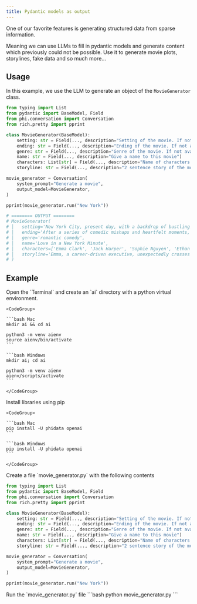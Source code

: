 ```yaml
---
title: Pydantic models as output
---
```


One of our favorite features is generating structured data from sparse information.

Meaning we can use LLMs to fill in pydantic models and generate content which previously could not be possible. Use it to generate movie plots, storylines, fake data and so much more...

## Usage

In this example, we use the LLM to generate an object of the `MovieGenerator` class.

```python movie_generator.py
from typing import List
from pydantic import BaseModel, Field
from phi.conversation import Conversation
from rich.pretty import pprint

class MovieGenerator(BaseModel):
    setting: str = Field(..., description="Setting of the movie. If not available, provide a random setting.")
    ending: str = Field(..., description="Ending of the movie. If not available, provide a happy ending.")
    genre: str = Field(..., description="Genre of the movie. If not available, select romantic comedy.")
    name: str = Field(..., description="Give a name to this movie")
    characters: List[str] = Field(..., description="Name of characters for this movie.")
    storyline: str = Field(..., description="2 sentence story of the movie.")

movie_generator = Conversation(
    system_prompt="Generate a movie",
    output_model=MovieGenerator,
)

pprint(movie_generator.run("New York"))

# ======== OUTPUT ========
# MovieGenerator(
# │   setting='New York City, present day, with a backdrop of bustling urban life and the occasional serene moment in Central Park.',
# │   ending='After a series of comedic mishaps and heartfelt moments, the two leads confess their love for each other in a flash mob proposal in Times Square, leading to a joyful acceptance and a final kiss as the crowd cheers them on.',
# │   genre='romantic comedy',
# │   name='Love in a New York Minute',
# │   characters=['Emma Clark', 'Jack Harper', 'Sophie Nguyen', 'Ethan Wright', 'Lily Sanchez'],
# │   storyline='Emma, a career-driven executive, unexpectedly crosses paths with Jack, a free-spirited street artist. Their contrasting worlds collide through a serendipitous mix-up of their belongings, leading them on an adventurous quest through the city to reclaim what’s theirs, only to discover that they’ve found something even more valuable in each other.'
# )
```

## Example

<Steps>
  <Step title="Create a virtual environment">
    Open the `Terminal` and create an `ai` directory with a python virtual environment.

    <CodeGroup>

    ```bash Mac
    mkdir ai && cd ai

    python3 -m venv aienv
    source aienv/bin/activate
    ```

    ```bash Windows
    mkdir ai; cd ai

    python3 -m venv aienv
    aienv/scripts/activate
    ```

    </CodeGroup>

  </Step>
  <Step title="Install libraries">
    Install libraries using pip

    <CodeGroup>

    ```bash Mac
    pip install -U phidata openai
    ```

    ```bash Windows
    pip install -U phidata openai
    ```

    </CodeGroup>

  </Step>
  <Step title="Create a conversation with an output_model">
    Create a file `movie_generator.py` with the following contents

```python movie_generator.py
from typing import List
from pydantic import BaseModel, Field
from phi.conversation import Conversation
from rich.pretty import pprint

class MovieGenerator(BaseModel):
    setting: str = Field(..., description="Setting of the movie. If not available, provide a random setting.")
    ending: str = Field(..., description="Ending of the movie. If not available, provide a happy ending.")
    genre: str = Field(..., description="Genre of the movie. If not available, select romantic comedy.")
    name: str = Field(..., description="Give a name to this movie")
    characters: List[str] = Field(..., description="Name of characters for this movie.")
    storyline: str = Field(..., description="2 sentence story of the movie.")

movie_generator = Conversation(
    system_prompt="Generate a movie",
    output_model=MovieGenerator,
)

pprint(movie_generator.run("New York"))
```

  </Step>
  <Step title="Run the conversation">
    Run the `movie_generator.py` file
```bash
python movie_generator.py
```
  </Step>
</Steps>

<Snippet file="discord.mdx" />
